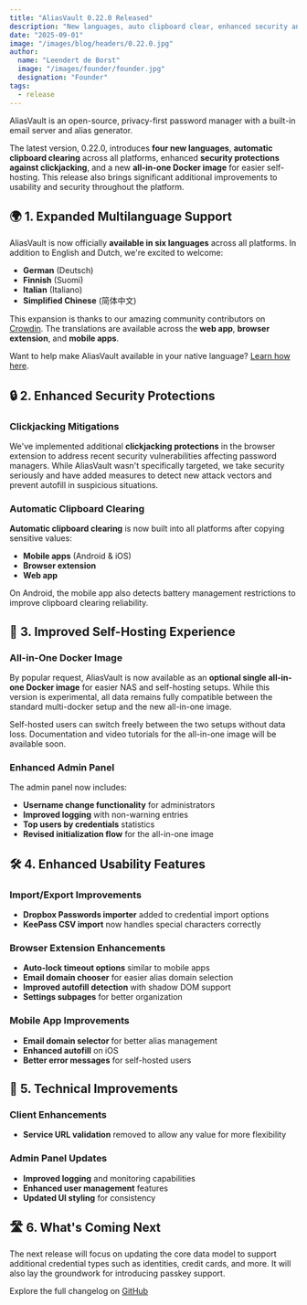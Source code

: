 ```yaml
---
title: "AliasVault 0.22.0 Released"
description: "New languages, auto clipboard clear, enhanced security and more new features"
date: "2025-09-01"
image: "/images/blog/headers/0.22.0.jpg"
author:
  name: "Leendert de Borst"
  image: "/images/founder/founder.jpg"
  designation: "Founder"
tags:
  - release
---
```


AliasVault is an open-source, privacy-first password manager with a built-in email server and alias generator.

The latest version, 0.22.0, introduces **four new languages**, **automatic clipboard clearing** across all platforms, enhanced **security protections against clickjacking**, and a new **all-in-one Docker image** for easier self-hosting. This release also brings significant additional improvements to usability and security throughout the platform.

<ClickableImage
 src="/images/blog/releases/0.22.0.jpg"
 alt="AliasVault 0.22.0 Release"
 caption="New languages, automatic clipboard clear, new imports, security improvements"
/>

## 🌍 1. Expanded Multilanguage Support

AliasVault is now officially **available in six languages** across all platforms. In addition to English and Dutch, we're excited to welcome:

- **German** (Deutsch)
- **Finnish** (Suomi)
- **Italian** (Italiano)
- **Simplified Chinese** (简体中文)

This expansion is thanks to our amazing community contributors on [Crowdin](https://crowdin.com/project/aliasvault). The translations are available across the **web app**, **browser extension**, and **mobile apps**.

Want to help make AliasVault available in your native language? [Learn how here](https://github.com/aliasvault/aliasvault/blob/main/CONTRIBUTING.md).

## 🔒 2. Enhanced Security Protections

### Clickjacking Mitigations
We've implemented additional **clickjacking protections** in the browser extension to address recent security vulnerabilities affecting password managers. While AliasVault wasn't specifically targeted, we take security seriously and have added measures to detect new attack vectors and prevent autofill in suspicious situations.

### Automatic Clipboard Clearing
**Automatic clipboard clearing** is now built into all platforms after copying sensitive values:
- **Mobile apps** (Android & iOS)
- **Browser extension**
- **Web app**

On Android, the mobile app also detects battery management restrictions to improve clipboard clearing reliability.

## 🐳 3. Improved Self-Hosting Experience

### All-in-One Docker Image
By popular request, AliasVault is now available as an **optional single all-in-one Docker image** for easier NAS and self-hosting setups. While this version is experimental, all data remains fully compatible between the standard multi-docker setup and the new all-in-one image.

Self-hosted users can switch freely between the two setups without data loss. Documentation and video tutorials for the all-in-one image will be available soon.

### Enhanced Admin Panel
The admin panel now includes:
- **Username change functionality** for administrators
- **Improved logging** with non-warning entries
- **Top users by credentials** statistics
- **Revised initialization flow** for the all-in-one image

## 🛠️ 4. Enhanced Usability Features

### Import/Export Improvements
- **Dropbox Passwords importer** added to credential import options
- **KeePass CSV import** now handles special characters correctly

### Browser Extension Enhancements
- **Auto-lock timeout options** similar to mobile apps
- **Email domain chooser** for easier alias domain selection
- **Improved autofill detection** with shadow DOM support
- **Settings subpages** for better organization

### Mobile App Improvements
- **Email domain selector** for better alias management
- **Enhanced autofill** on iOS
- **Better error messages** for self-hosted users

## 🔧 5. Technical Improvements

### Client Enhancements
- **Service URL validation** removed to allow any value for more flexibility

### Admin Panel Updates
- **Improved logging** and monitoring capabilities
- **Enhanced user management** features
- **Updated UI styling** for consistency

## 🛣️ 6. What's Coming Next

The next release will focus on updating the core data model to support additional credential types such as identities, credit cards, and more. It will also lay the groundwork for introducing passkey support.

Explore the full changelog on [GitHub](https://github.com/aliasvault/aliasvault/compare/0.21.0...0.22.0)

<GitHubRelease version="0.22.0" />
